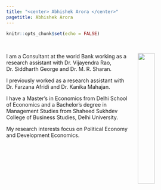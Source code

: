 ```yaml
---
title: "<center> Abhishek Arora </center>"
pagetitle: Abhishek Arora
---
```


```r
knitr::opts_chunk$set(echo = FALSE)
```

<br>

<div class="col2"> <img src="images/abhishek_semi_casual.jpg" style="float:right;margin: 0px 0px 15px 15px;width:30%;height:30%;">  I am a Consultant at the world Bank working as a research assistant with Dr. Vijayendra Rao, Dr. Siddharth George and Dr. M. R. Sharan.

I previously worked as a research assistant with Dr. Farzana Afridi and Dr. Kanika Mahajan.

I have a Master's in Economics from Delhi School of Economics and a Bachelor's degree in Management Studies from Shaheed Sukhdev College of Business Studies, Delhi University. 

My research interests focus on Political Economy and Development Economics. 
 </div>

<div class="col2">

 </div>

